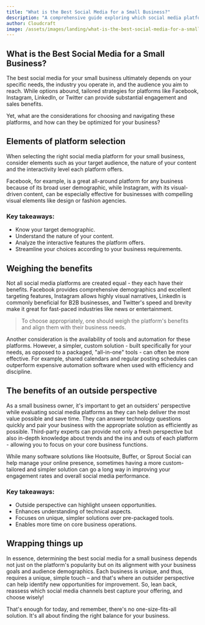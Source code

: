 ```yaml
---
title: "What is the Best Social Media for a Small Business?"
description: "A comprehensive guide exploring which social media platform providing the most benefits for small businesses."
author: Cloudcraft
image: /assets/images/landing/what-is-the-best-social-media-for-a-small-business.jpg
---
```


## What is the Best Social Media for a Small Business?

The best social media for your small business ultimately depends on your specific needs, the industry you operate in, and the audience you aim to reach. While options abound, tailored strategies for platforms like Facebook, Instagram, LinkedIn, or Twitter can provide substantial engagement and sales benefits.

Yet, what are the considerations for choosing and navigating these platforms, and how can they be optimized for your business?

<ServicesBlurb />

## Elements of platform selection

When selecting the right social media platform for your small business, consider elements such as your target audience, the nature of your content and the interactivity level each platform offers.

Facebook, for example, is a great all-around platform for any business because of its broad user demographic, while Instagram, with its visual-driven content, can be especially effective for businesses with compelling visual elements like design or fashion agencies.

### Key takeaways:

 * Know your target demographic.
 * Understand the nature of your content.
 * Analyze the interactive features the platform offers.
 * Streamline your choices according to your business requirements.

## Weighing the benefits

Not all social media platforms are created equal - they each have their benefits. Facebook provides comprehensive demographics and excellent targeting features, Instagram allows highly visual narratives, LinkedIn is commonly beneficial for B2B businesses, and Twitter's speed and brevity make it great for fast-paced industries like news or entertainment.

<blockquote>To choose appropriately, one should weigh the platform's benefits and align them with their business needs.</blockquote>

Another consideration is the availability of tools and automation for these platforms. However, a simpler, custom solution - built specifically for your needs, as opposed to a packaged, "all-in-one" tools - can often be more effective. For example, shared calendars and regular posting schedules can outperform expensive automation software when used with efficiency and discipline.

<GetStartedBlurb />

## The benefits of an outside perspective 

As a small business owner, it's important to get an outsiders' perspective while evaluating social media platforms as they can help deliver the most value possible and save time. They can answer technology questions quickly and pair your business with the appropriate solution as efficiently as possible. Third-party experts can provide not only a fresh perspective but also in-depth knowledge about trends and the ins and outs of each platform - allowing you to focus on your core business functions.

While many software solutions like Hootsuite, Buffer, or Sprout Social can help manage your online presence, sometimes having a more custom-tailored and simpler solution can go a long way in improving your engagement rates and overall social media performance.

### Key takeaways:

 * Outside perspective can highlight unseen opportunities.
 * Enhances understanding of technical aspects.
 * Focuses on unique, simpler solutions over pre-packaged tools.
 * Enables more time on core business operations.

## Wrapping things up 

In essence, determining the best social media for a small business depends not just on the platform's popularity but on its alignment with your business goals and audience demographics. Each business is unique, and thus, requires a unique, simple touch – and that's where an outsider perspective can help identify new opportunities for improvement. So, lean back, reassess which social media channels best capture your offering, and choose wisely!

That's enough for today, and remember, there's no one-size-fits-all solution. It's all about finding the right balance for your business.